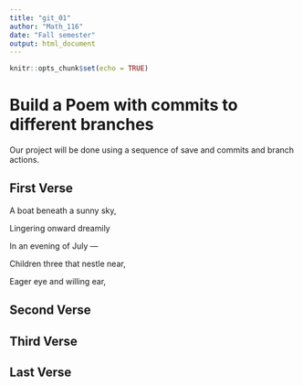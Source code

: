```yaml
---
title: "git_01"
author: "Math_116"
date: "Fall semester"
output: html_document
---
```


```r
knitr::opts_chunk$set(echo = TRUE)
```
# Build a Poem with commits to different branches
Our project will be done using a sequence of save and commits and branch actions.
<!-- Do not modify or change any text in "!--" bracketed areas such as this --- these are instructions to
you, if you change any of this the git program will notice it and compromise your git merging strategy !-->

## First Verse 
<!--Put the first five lines of a poem by Lewis Carrol in this section!-->
A boat beneath a sunny sky,

Lingering onward dreamily

In an evening of July —

Children three that nestle near,

Eager eye and willing ear,

## Second Verse
<!--Put the first five lines of a poem by Robert Frost here!-->

## Third Verse
<!--Put the first two verses of The
      And the mome raths outgrabe. Walrus and the Carpenter here!-->

## Last Verse
<!--Put a short poem of your choice 8-20 lines,here!-->

